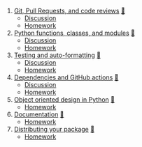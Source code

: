 1. [Git, Pull Requests, and code reviews](01_version_control.qmd) [🛝](01_version_control_slides.html)
    * [Discussion](group_work/module_01.md)
    * [Homework](projects/data_cleaning/Project_module_01.md)
2. [Python functions, classes, and modules](02_function_classes.qmd) [🛝](02_function_classes_slides.html)
   *  [Discussion](group_work/module_02.md)
    * [Homework](projects/data_cleaning/Project_module_02.md)
3. [Testing and auto-formatting](03_testing.qmd) [🛝](03_testing_slides.html)
    * [Discussion](group_work/module_03.md)
    * [Homework](projects/data_cleaning/Project_module_03.md)
4. [Dependencies and GitHub actions](04_dependencies_ci.qmd) [🛝](04_dependencies_ci_slides.html)
    * [Discussion](group_work/module_04.md)
    * [Homework](projects/data_cleaning/Project_module_04.md)
6. [Object oriented design in Python](05_oop.qmd) [🛝](05_oop_slides.html)
    * [Homework](projects/data_cleaning/Project_module_06.md)
6. [Documentation](06_documentation.qmd) [🛝](06_documentation_slides.html)
    * [Homework](projects/data_cleaning/Project_module_05.md)
7. [Distributing your package](07_packaging.qmd) [🛝](07_packaging_slides.html)
    * [Homework](projects/data_cleaning/Project_module_07.md)